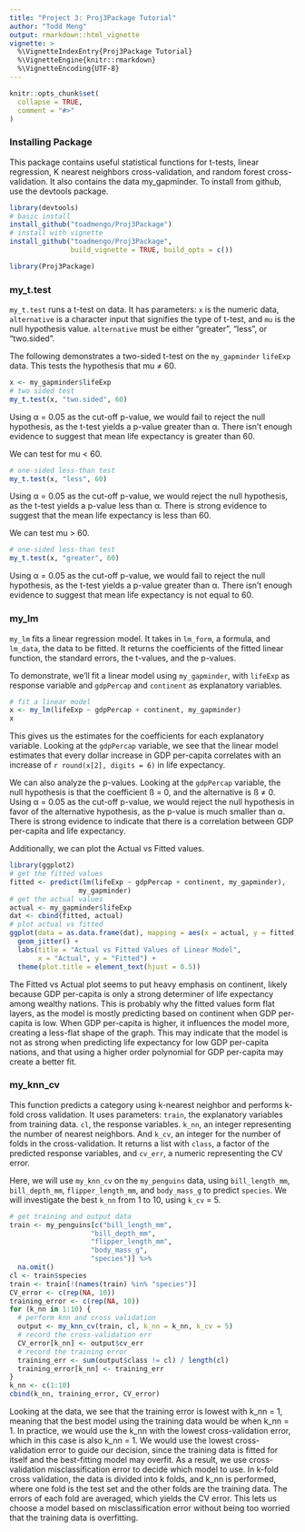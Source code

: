 ```yaml
---
title: "Project 3: Proj3Package Tutorial"
author: "Todd Meng"
output: rmarkdown::html_vignette
vignette: >
  %\VignetteIndexEntry{Proj3Package Tutorial}
  %\VignetteEngine{knitr::rmarkdown}
  %\VignetteEncoding{UTF-8}
---
```


```r
knitr::opts_chunk$set(
  collapse = TRUE,
  comment = "#>"
)
```

### Installing Package

This package contains useful statistical functions for t-tests, linear regression, K nearest neighbors cross-validation, and random forest cross-validation. It also contains the data my_gapminder. To install from github, use the devtools package.

```r
library(devtools)
# basic install
install_github("toadmengo/Proj3Package")
# install with vignette
install_github("toadmengo/Proj3Package", 
               build_vignette = TRUE, build_opts = c())
```

```r
library(Proj3Package)
```

### my_t.test

`my_t.test` runs a t-test on data. It has parameters: `x` is the numeric data, `alternative` is a character input that signifies the type of t-test, and `mu` is the null hypothesis value. `alternative` must be either "greater", "less", or "two.sided". 

The following demonstrates a two-sided t-test on the `my_gapminder` `lifeExp` data. 
This tests the hypothesis that mu ≠ 60.

```r
x <- my_gapminder$lifeExp
# two sided test
my_t.test(x, "two.sided", 60)
```

Using α = 0.05 as the cut-off p-value, we would fail to reject the null hypothesis, as the t-test yields a p-value greater than α. There isn't enough evidence to suggest that mean life expectancy is greater than 60.

We can test for mu < 60.

```r
# one-sided less-than test
my_t.test(x, "less", 60)
```

Using α = 0.05 as the cut-off p-value, we would reject the null hypothesis, as the t-test yields a p-value less than α. There is strong evidence to suggest that the mean life expectancy is less than 60.

We can test mu > 60.

```r
# one-sided less-than test
my_t.test(x, "greater", 60)
```

Using α = 0.05 as the cut-off p-value, we would fail to reject the null hypothesis, as the t-test yields a p-value greater than α. There isn't enough evidence to suggest that mean life expectancy is not equal to 60.

### my_lm

`my_lm` fits a linear regression model. It takes in `lm_form`, a formula, and `lm_data`, the data to be fitted. It returns the coefficients of the fitted linear function, the standard errors, the t-values, and the p-values.

To demonstrate, we'll fit a linear model using `my_gapminder`, with `lifeExp` as response variable and `gdpPercap` and `continent` as explanatory variables.

```r
# fit a linear model
x <- my_lm(lifeExp ~ gdpPercap + continent, my_gapminder)
x
```

This gives us the estimates for the coefficients for each explanatory variable. Looking at the `gdpPercap` variable, we see that the linear model estimates that every dollar increase in GDP per-capita correlates with an increase of `r round(x[2], digits = 6)` in life expectancy.

We can also analyze the p-values. Looking at the `gdpPercap` variable, the null hypothesis is that the coefficient ß = 0, and the alternative is ß ≠ 0. Using α = 0.05 as the cut-off p-value, we would reject the null hypothesis in favor of the alternative hypothesis, as the p-value is much smaller than α. There is strong evidence to indicate that there is a correlation between GDP per-capita and life expectancy.

Additionally, we can plot the Actual vs Fitted values.

```r
library(ggplot2)
# get the fitted values
fitted <- predict(lm(lifeExp ~ gdpPercap + continent, my_gapminder), 
                 my_gapminder)
# get the actual values
actual <- my_gapminder$lifeExp
dat <- cbind(fitted, actual)
# plot actual vs fitted
ggplot(data = as.data.frame(dat), mapping = aes(x = actual, y = fitted)) +
  geom_jitter() + 
  labs(title = "Actual vs Fitted Values of Linear Model", 
       x = "Actual", y = "Fitted") +
  theme(plot.title = element_text(hjust = 0.5))
```

The Fitted vs Actual plot seems to put heavy emphasis on continent, likely because GDP per-capita is only a strong determiner of life expectancy among wealthy nations. This is probably why the fitted values form flat layers, as the model is mostly predicting based on continent when GDP per-capita is low. When GDP per-capita is higher, it influences the model more, creating a less-flat shape of the graph. This may indicate that the model is not as strong when predicting life expectancy for low GDP per-capita nations, and that using a higher order polynomial for GDP per-capita may create a better fit.

### my_knn_cv

This function predicts a category using k-nearest neighbor and performs k-fold cross validation. It uses parameters: `train`, the explanatory variables from training data. `cl`, the response variables. `k_nn`, an integer representing the number of nearest neighbors. And `k_cv`, an integer for the number of folds in the cross-validation. It returns a list with `class`, a factor of the predicted response variables, and `cv_err`, a numeric representing the CV error.

Here, we will use `my_knn_cv` on the `my_penguins` data, using `bill_length_mm`, `bill_depth_mm`, `flipper_length_mm`, and `body_mass_g` to predict `species`. We will investigate the best `k_nn` from 1 to 10, using `k_cv` = 5.

```r
# get training and output data
train <- my_penguins[c("bill_length_mm", 
                    "bill_depth_mm", 
                    "flipper_length_mm", 
                    "body_mass_g",
                    "species")] %>%
  na.omit()
cl <- train$species
train <- train[!(names(train) %in% "species")]
CV_error <- c(rep(NA, 10))
training_error <- c(rep(NA, 10))
for (k_nn in 1:10) {
  # perform knn and cross validation
  output <- my_knn_cv(train, cl, k_nn = k_nn, k_cv = 5)
  # record the cross-validation err
  CV_error[k_nn] <- output$cv_err
  # record the training error
  training_err <- sum(output$class != cl) / length(cl)
  training_error[k_nn] <- training_err
}
k_nn <- c(1:10)
cbind(k_nn, training_error, CV_error)

```

Looking at the data, we see that the training error is lowest with k_nn = 1, meaning that the best model using
the training data would be when k_nn = 1. In practice, we would use the k_nn with the lowest cross-validation error, which in this case is also k_nn = 1. We would use the lowest cross-validation error to guide our decision, since the training data is fitted for itself and the best-fitting model may overfit. As a result, we use cross-validation misclassification error to decide which model to use. In k-fold cross validation, the data is divided into k folds, and k_nn is performed, where one fold is the test set and the other folds are the training data. The errors of each fold are averaged, which yields the CV error. This lets us choose a model based on misclassification error without being too worried that the training data is overfitting.
